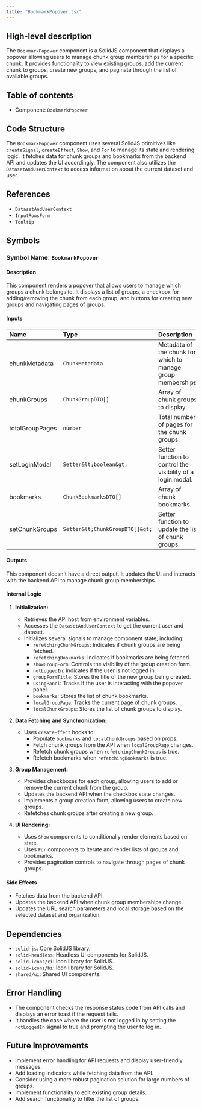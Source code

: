 ```yaml
---
title: "BookmarkPopover.tsx"
---
```


## High-level description
The `BookmarkPopover` component is a SolidJS component that displays a popover allowing users to manage chunk group memberships for a specific chunk. It provides functionality to view existing groups, add the current chunk to groups, create new groups, and paginate through the list of available groups.

## Table of contents
- Component: `BookmarkPopover`

## Code Structure
The `BookmarkPopover` component uses several SolidJS primitives like `createSignal`, `createEffect`, `Show`, and `For` to manage its state and rendering logic. It fetches data for chunk groups and bookmarks from the backend API and updates the UI accordingly. The component also utilizes the `DatasetAndUserContext` to access information about the current dataset and user.

## References
- `DatasetAndUserContext`
- `InputRowsForm`
- `Tooltip`

## Symbols

### Symbol Name: `BookmarkPopover`
#### Description
This component renders a popover that allows users to manage which groups a chunk belongs to. It displays a list of groups, a checkbox for adding/removing the chunk from each group, and buttons for creating new groups and navigating pages of groups.

#### Inputs
| Name | Type | Description |
|:-----|:-----|:------------|
| chunkMetadata | `ChunkMetadata` | Metadata of the chunk for which to manage group memberships. |
| chunkGroups | `ChunkGroupDTO[]` | Array of chunk groups to display. |
| totalGroupPages | `number` | Total number of pages for the chunk groups. |
| setLoginModal | `Setter&lt;boolean&gt;` | Setter function to control the visibility of a login modal. |
| bookmarks | `ChunkBookmarksDTO[]` | Array of chunk bookmarks. |
| setChunkGroups | `Setter&lt;ChunkGroupDTO[]&gt;` | Setter function to update the list of chunk groups. |

#### Outputs
This component doesn't have a direct output. It updates the UI and interacts with the backend API to manage chunk group memberships.

#### Internal Logic
1. **Initialization:**
   - Retrieves the API host from environment variables.
   - Accesses the `DatasetAndUserContext` to get the current user and dataset.
   - Initializes several signals to manage component state, including:
     - `refetchingChunkGroups`: Indicates if chunk groups are being fetched.
     - `refetchingBookmarks`: Indicates if bookmarks are being fetched.
     - `showGroupForm`: Controls the visibility of the group creation form.
     - `notLoggedIn`: Indicates if the user is not logged in.
     - `groupFormTitle`: Stores the title of the new group being created.
     - `usingPanel`: Tracks if the user is interacting with the popover panel.
     - `bookmarks`: Stores the list of chunk bookmarks.
     - `localGroupPage`: Tracks the current page of chunk groups.
     - `localChunkGroups`: Stores the list of chunk groups to display.

2. **Data Fetching and Synchronization:**
   - Uses `createEffect` hooks to:
     - Populate `bookmarks` and `localChunkGroups` based on props.
     - Fetch chunk groups from the API when `localGroupPage` changes.
     - Refetch chunk groups when `refetchingChunkGroups` is true.
     - Refetch bookmarks when `refetchingBookmarks` is true.

3. **Group Management:**
   - Provides checkboxes for each group, allowing users to add or remove the current chunk from the group.
   - Updates the backend API when the checkbox state changes.
   - Implements a group creation form, allowing users to create new groups.
   - Refetches chunk groups after creating a new group.

4. **UI Rendering:**
   - Uses `Show` components to conditionally render elements based on state.
   - Uses `For` components to iterate and render lists of groups and bookmarks.
   - Provides pagination controls to navigate through pages of chunk groups.

#### Side Effects
- Fetches data from the backend API.
- Updates the backend API when chunk group memberships change.
- Updates the URL search parameters and local storage based on the selected dataset and organization.

## Dependencies
- `solid-js`: Core SolidJS library.
- `solid-headless`: Headless UI components for SolidJS.
- `solid-icons/ri`: Icon library for SolidJS.
- `solid-icons/bi`: Icon library for SolidJS.
- `shared/ui`: Shared UI components.

## Error Handling
- The component checks the response status code from API calls and displays an error toast if the request fails.
- It handles the case where the user is not logged in by setting the `notLoggedIn` signal to true and prompting the user to log in.

## Future Improvements
- Implement error handling for API requests and display user-friendly messages.
- Add loading indicators while fetching data from the API.
- Consider using a more robust pagination solution for large numbers of groups.
- Implement functionality to edit existing group details.
- Add search functionality to filter the list of groups.
